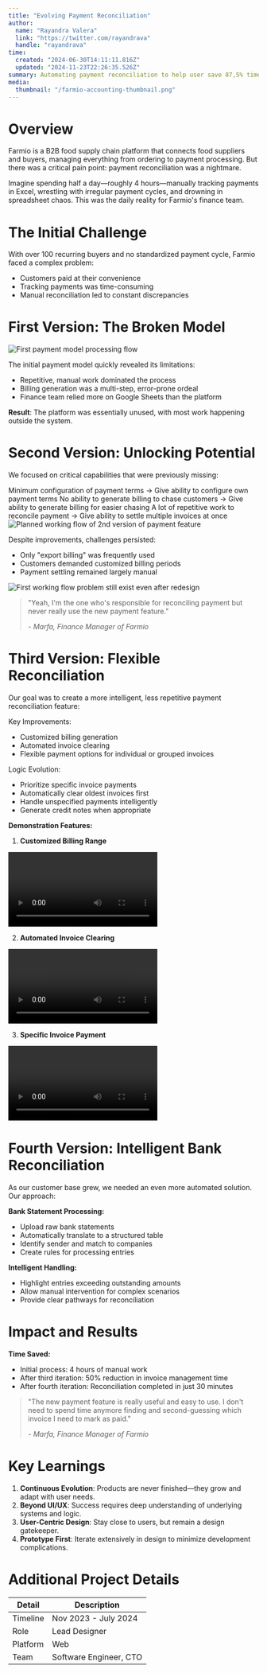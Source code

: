 ```yaml
---
title: "Evolving Payment Reconciliation"
author: 
  name: "Rayandra Valera"
  link: "https://twitter.com/rayandrava"
  handle: "rayandrava"
time:
  created: "2024-06-30T14:11:11.816Z"
  updated: "2024-11-23T22:26:35.526Z"
summary: Automating payment reconciliation to help user save 87,5% time
media:
  thumbnail: "/farmio-accounting-thumbnail.png"
---
```


# Overview

Farmio is a B2B food supply chain platform that connects food suppliers and buyers, managing everything from ordering to payment processing. But there was a critical pain point: payment reconciliation was a nightmare.

Imagine spending half a day—roughly 4 hours—manually tracking payments in Excel, wrestling with irregular payment cycles, and drowning in spreadsheet chaos. This was the daily reality for Farmio's finance team.

# The Initial Challenge

With over 100 recurring buyers and no standardized payment cycle, Farmio faced a complex problem:
- Customers paid at their convenience
- Tracking payments was time-consuming
- Manual reconciliation led to constant discrepancies


# First Version: The Broken Model

<Image src="/farmiopayment/image1.png" alt="First payment model processing flow" caption="Image 1 - First payment model processing flow" width={3388} height={2542}/>


The initial payment model quickly revealed its limitations:
- Repetitive, manual work dominated the process
- Billing generation was a multi-step, error-prone ordeal
- Finance team relied more on Google Sheets than the platform

**Result**: The platform was essentially unused, with most work happening outside the system.

# Second Version: Unlocking Potential

We focused on critical capabilities that were previously missing:

<Cards>
<Card>Minimum configuration of payment terms → Give ability to configure own payment terms</Card>
<Card>No ability to generate billing to chase customers → Give ability to generate billing for easier chasing</Card>
<Card>A lot of repetitive work to reconcile payment → Give ability to settle multiple invoices at once</Card>
</Cards>

<Image src="/farmiopayment/image2.png" alt="Planned working flow of 2nd version of payment feature" caption="Image 2 - Planned working flow of 2nd version of payment feature" width={3388} height={2542}/>

Despite improvements, challenges persisted:
- Only "export billing" was frequently used
- Customers demanded customized billing periods
- Payment settling remained largely manual

<Image src="/farmiopayment/image3.png" alt="First working flow problem still exist even after redesign" caption="Image 3 - First working flow problem still exist even after redesign" width={3388} height={2542} />

> "Yeah, I'm the one who's responsible for reconciling payment but never really use the new payment feature." 
> 
> *- Marfa, Finance Manager of Farmio*

# Third Version: Flexible Reconciliation

Our goal was to create a more intelligent, less repetitive payment reconciliation feature:

Key Improvements:
- Customized billing generation
- Automated invoice clearing
- Flexible payment options for individual or grouped invoices

Logic Evolution:
- Prioritize specific invoice payments
- Automatically clear oldest invoices first
- Handle unspecified payments intelligently
- Generate credit notes when appropriate

**Demonstration Features:**

1. **Customized Billing Range**
<video controls>
  <source src="/farmiopayment/generate-billing.mp4" type="video/mp4" />
  Your browser does not support the video tag.
</video>

2. **Automated Invoice Clearing**
<video controls>
  <source src="/farmiopayment/invoice-clearing.mp4" type="video/mp4" />
  Your browser does not support the video tag.
</video>

3. **Specific Invoice Payment**
<video controls>
  <source src="/farmiopayment/specific-invoice.mp4" type="video/mp4" />
  Your browser does not support the video tag.
</video>

# Fourth Version: Intelligent Bank Reconciliation

As our customer base grew, we needed an even more automated solution. Our approach:

**Bank Statement Processing:**
- Upload raw bank statements
- Automatically translate to a structured table
- Identify sender and match to companies
- Create rules for processing entries

**Intelligent Handling:**
- Highlight entries exceeding outstanding amounts
- Allow manual intervention for complex scenarios
- Provide clear pathways for reconciliation

# Impact and Results

**Time Saved:**
- Initial process: 4 hours of manual work
- After third iteration: 50% reduction in invoice management time
- After fourth iteration: Reconciliation completed in just 30 minutes

> "The new payment feature is really useful and easy to use. I don't need to spend time anymore finding and second-guessing which invoice I need to mark as paid."
> 
> *- Marfa, Finance Manager of Farmio*

# Key Learnings

1. **Continuous Evolution**: Products are never finished—they grow and adapt with user needs.
2. **Beyond UI/UX**: Success requires deep understanding of underlying systems and logic.
3. **User-Centric Design**: Stay close to users, but remain a design gatekeeper.
4. **Prototype First**: Iterate extensively in design to minimize development complications.

# Additional Project Details

| Detail | Description |
|--------|-------------|
| Timeline | Nov 2023 - July 2024 |
| Role | Lead Designer |
| Platform | Web |
| Team | Software Engineer, CTO |